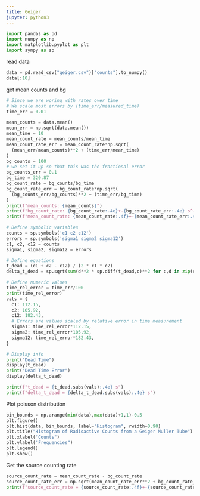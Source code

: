 ```yaml
---
title: Geiger
jupyter: python3
---
```


```python
import pandas as pd
import numpy as np
import matplotlib.pyplot as plt
import sympy as sp
```

read data

```python
data = pd.read_csv("geiger.csv")["counts"].to_numpy()
data[:10]
```

get mean counts and bg

```python
# Since we are woring with rates over time
# We scale most errors by (time_err/measured_time)
time_err = 0.01

mean_counts = data.mean()
mean_err = np.sqrt(data.mean())
mean_time = 10
mean_count_rate = mean_counts/mean_time
mean_count_rate_err = mean_count_rate*np.sqrt(
  (mean_err/mean_counts)**2 + (time_err/mean_time)
)
bg_counts = 100
# we set it up so that this was the fractional error
bg_counts_err = 0.1
bg_time = 320.87
bg_count_rate = bg_counts/bg_time
bg_count_rate_err = bg_count_rate*np.sqrt(
  (bg_counts_err/bg_counts)**2 + (time_err/bg_time)
)
print(f"mean_counts: {mean_counts}") 
print(f"bg_count_rate: {bg_count_rate:.4e}+-{bg_count_rate_err:.4e} s^-1") 
print(f"mean_count_rate: {mean_count_rate:.4f}+-{mean_count_rate_err:.4f} s^-1") 
```

```python
# Define symbolic variables
counts = sp.symbols('c1 c2 c12')
errors = sp.symbols('sigma1 sigma2 sigma12')
c1, c2, c12 = counts
sigma1, sigma2, sigma12 = errors

# Define equations
t_dead = (c1 + c2 - c12) / (2 * c1 * c2)
delta_t_dead = sp.sqrt(sum(d**2 * sp.diff(t_dead,c)**2 for c,d in zip(counts, errors)))

# Define numeric values
time_rel_error = time_err/100 
print(time_rel_error)
vals = {
  c1: 112.15, 
  c2: 105.92,
  c12: 182.43,
  # Errors are values scaled by relative error in time measurement 
  sigma1: time_rel_error*112.15, 
  sigma2: time_rel_error*105.92,
  sigma12: time_rel_error*182.43,
}

# Display info
print("Dead Time")
display(t_dead)
print("Dead Time Error")
display(delta_t_dead)

print(f"t_dead = {t_dead.subs(vals):.4e} s")
print(f"delta_t_dead = {delta_t_dead.subs(vals):.4e} s")
```

Plot poisson distribution

```python
bin_bounds = np.arange(min(data),max(data)+1,1)-0.5
plt.figure()
plt.hist(data, bin_bounds, label="Histogram", rwidth=0.90)
plt.title("Histogram of Radioactive Counts from a Geiger Muller Tube")
plt.xlabel("Counts")
plt.ylabel("Frequencies")
plt.legend()
plt.show()
```

Get the source counting rate

```python
source_count_rate = mean_count_rate - bg_count_rate
source_count_rate_err = np.sqrt(mean_count_rate_err**2 + bg_count_rate_err**2)
print(f"source_count_rate = {source_count_rate:.4f}+-{source_count_rate_err:.4f} s^-1")
```
